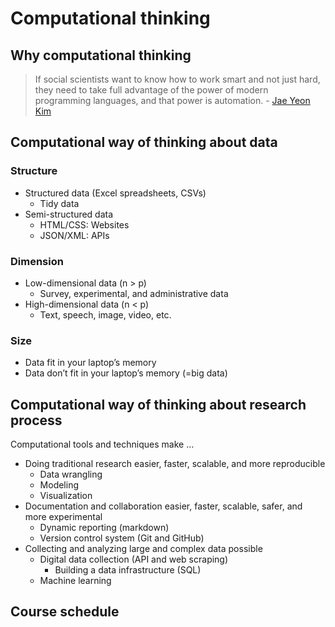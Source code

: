 # Computational thinking {#motivation}

## Why computational thinking 

> If social scientists want to know how to work smart and not just hard, they need to take full advantage of the power of modern programming languages, and that power is automation. - [Jae Yeon Kim](https://dlab.berkeley.edu/blog/why-teaching-social-scientists-how-code-professional-important)

## Computational way of thinking about data 

### Structure 
- Structured data (Excel spreadsheets, CSVs)
  - Tidy data 
- Semi-structured data 
  - HTML/CSS: Websites 
  - JSON/XML: APIs

### Dimension
- Low-dimensional data (n > p)
  - Survey, experimental, and administrative data 
- High-dimensional data (n < p)
  - Text, speech, image, video, etc. 

### Size 
- Data fit in your laptop's memory 
- Data don't fit in your laptop's memory (=big data)

## Computational way of thinking about research process

Computational tools and techniques make ... 

- Doing traditional research easier, faster, scalable, and more reproducible
  - Data wrangling 
  - Modeling 
  - Visualization 
- Documentation and collaboration easier, faster, scalable, safer, and more experimental 
  - Dynamic reporting (markdown)
  - Version control system (Git and GitHub)
- Collecting and analyzing large and complex data possible 
  - Digital data collection (API and web scraping)
      - Building a data infrastructure (SQL)
  - Machine learning 
  
## Course schedule
